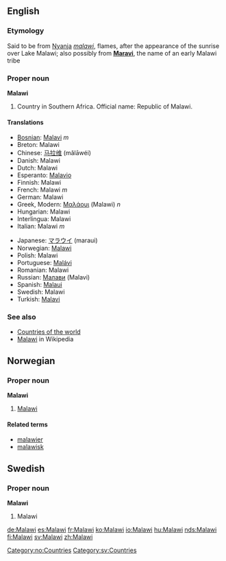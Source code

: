 ==English==
===Etymology===
Said to be from [[w:Nyanja|Nyanja]] ''[[malawi]]'', flames, after the appearance of the sunrise over Lake Malawi; also possibly from '''[[Maravi]]''', the name of an early Malawi tribe

===Proper noun===
'''Malawi'''
# Country in Southern Africa. Official name: Republic of Malawi.

====Translations====
{{top}}
*[[Bosnian]]: [[Malavi]] ''m''
*Breton: Malawi
*Chinese: [[马拉维]] (mǎlāwéi)
*Danish: Malawi
*Dutch: Malawi
*Esperanto: [[Malavio]]
*Finnish: Malawi
*French: Malawi ''m''
*German: Malawi
*Greek, Modern: [[Μαλάουι]] (Malawi) ''n''
*Hungarian: Malawi
*Interlingua: Malawi
*Italian: Malawi ''m''
{{mid}}
*Japanese: [[マラウイ]] (maraui)
*Norwegian: [[#Norwegian|Malawi]]
*Polish: Malawi
*Portuguese: [[Malávi]]
*Romanian: Malawi
*Russian: [[Малави]] (Malavi)
*Spanish: [[Malaui]]
*Swedish: Malawi
*Turkish: [[Malavi]]
{{bottom}}

===See also===
* [[Countries of the world]]
* [[w:Malawi|Malawi]] in Wikipedia

==Norwegian==
===Proper noun===
[[Category:no:Countries]]
'''Malawi'''
#[[#English|Malawi]]
====Related terms====
*[[malawier]]
*[[malawisk]]

==Swedish==
===Proper noun===
'''Malawi'''
#Malawi

[[Category:sv:Countries]]

[[de:Malawi]]
[[es:Malawi]]
[[fr:Malawi]]
[[ko:Malawi]]
[[io:Malawi]]
[[hu:Malawi]]
[[nds:Malawi]]
[[fi:Malawi]]
[[sv:Malawi]]
[[zh:Malawi]]